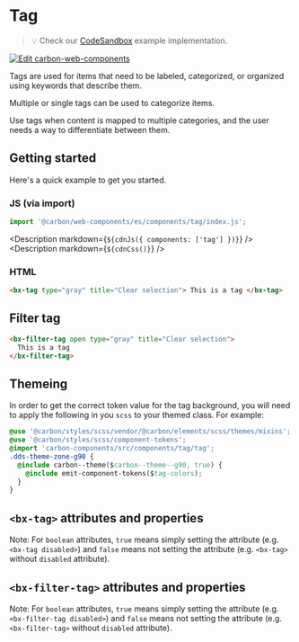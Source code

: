 
# Tag

> 💡 Check our
> [CodeSandbox](https://codesandbox.io/s/github/carbon-design-system/carbon-for-ibm-dotcom/tree/main/packages/carbon-web-components/examples/codesandbox/basic/components/tag)
> example implementation.

[![Edit carbon-web-components](https://codesandbox.io/static/img/play-codesandbox.svg)](https://codesandbox.io/s/github/carbon-design-system/carbon-for-ibm-dotcom/tree/main/packages/carbon-web-components/examples/codesandbox/basic/components/tag)

Tags are used for items that need to be labeled, categorized, or organized using
keywords that describe them.

Multiple or single tags can be used to categorize items.

Use tags when content is mapped to multiple categories, and the user needs a way
to differentiate between them.

## Getting started

Here's a quick example to get you started.

### JS (via import)

```javascript
import '@carbon/web-components/es/components/tag/index.js';
```

<Description markdown={`${cdnJs({ components: ['tag'] })}`} />
<Description markdown={`${cdnCss()}`} />

### HTML

```html
<bx-tag type="gray" title="Clear selection"> This is a tag </bx-tag>
```

## Filter tag

```html
<bx-filter-tag open type="gray" title="Clear selection">
  This is a tag
</bx-filter-tag>
```

## Themeing

In order to get the correct token value for the tag background, you will need to
apply the following in you `scss` to your themed class. For example:

```css
@use '@carbon/styles/scss/vendor/@carbon/elements/scss/themes/mixins';
@use '@carbon/styles/scss/component-tokens';
@import 'carbon-components/src/components/tag/tag';
.dds-theme-zone-g90 {
  @include carbon--theme($carbon--theme--g90, true) {
    @include emit-component-tokens($tag-colors);
  }
}
```

## `<bx-tag>` attributes and properties

Note: For `boolean` attributes, `true` means simply setting the attribute (e.g.
`<bx-tag disabled>`) and `false` means not setting the attribute (e.g.
`<bx-tag>` without `disabled` attribute).

<Props of="bx-tag" />

## `<bx-filter-tag>` attributes and properties

Note: For `boolean` attributes, `true` means simply setting the attribute (e.g.
`<bx-filter-tag disabled>`) and `false` means not setting the attribute (e.g.
`<bx-filter-tag>` without `disabled` attribute).

<Props of="bx-filter-tag" />
